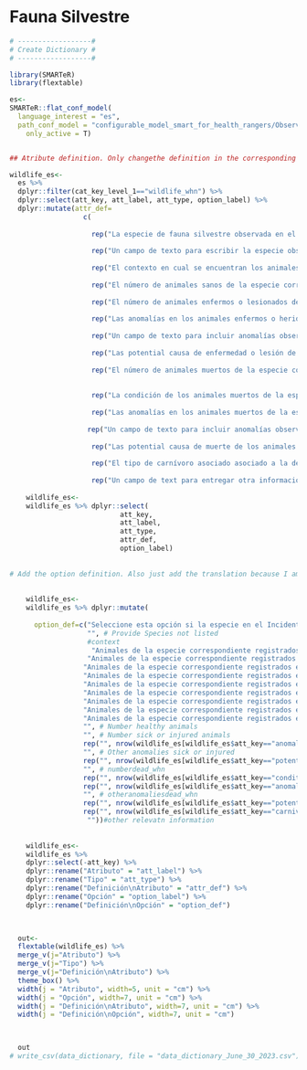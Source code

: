 # Fauna Silvestre {.unnumbered}

```r

# ------------------#
# Create Dictionary #
# ------------------#

library(SMARTeR)
library(flextable)

es<-
SMARTeR::flat_conf_model(
  language_interest = "es",
  path_conf_model = "configurable_model_smart_for_health_rangers/Observations_Final_conf_model_smart_for_health_rangers.xml",
    only_active = T)


## Atribute definition. Only changethe definition in the corresponding language because I am using the keys to subset the specific componenets.

wildlife_es<-  
  es %>% 
  dplyr::filter(cat_key_level_1=="wildlife_whn") %>% 
  dplyr::select(att_key, att_label, att_type, option_label) %>% 
  dplyr::mutate(attr_def=
                  c(
                    
                    rep("La especie de fauna silvestre observada en el Incidente", nrow(es[es$att_key=="species_whn" & es$cat_key_level_1=="wildlife_whn",])),
                    
                    rep("Un campo de texto para escribir la especie observada en el Incidente si es que no esta en las opciones del Atributo 'Especie'", nrow(es[es$att_key=="providespeciesnotlisted_whn" & es$cat_key_level_1=="wildlife_whn",])),
                    
                    rep("El contexto en cual se encuentran los animales de la especie correspondiente. Múltiples opciones pueden ser elegidas", nrow(es[es$att_key=="context_whn" & es$cat_key_level_1=="wildlife_whn",])),
                    
                    rep("El número de animales sanos de la especie correspondiente en el Incidente", nrow(es[es$att_key=="numberhealthy_whn" & es$cat_key_level_1=="wildlife_whn",])),
                    
                    rep("El número de animales enfermos o lesionados de la especie correspondiente en el Incidente", nrow(es[es$att_key=="numbersickorinjured_whn" & es$cat_key_level_1=="wildlife_whn",])),
                    
                    rep("Las anomalías en los animales enfermos o heridos de las especie correspondiente observada en el Incidente. Múltiples opciones pueden ser elegidas", nrow(es[es$att_key=="anomaliesinsickorinjuredanimals_whn" & es$cat_key_level_1=="wildlife_whn",])),
                    
                    rep("Un campo de texto para incluir anomalías observadas en los animales enfermos o lesionados de la especie correspondiente observada en el Incidente si es que que no esta en las opciones del Atributo 'Anomalías en Animales Enfermos y Lesionados'", nrow(es[es$att_key=="otheranomaliessickorinjured_whn" & es$cat_key_level_1=="wildlife_whn",])),
                    
                    rep("Las potential causa de enfermedad o lesión de los animales enfermos o lesionados de la especie correspondiente observada en el Incidente. Múltiples opciones pueden ser elegidas", nrow(es[es$att_key=="potentialcausediseaseorinjury_whn" & es$cat_key_level_1=="wildlife_whn",])),
                    
                    rep("El número de animales muertos de la especie correspondiente observada en el Incidente", nrow(es[es$att_key=="numberdead_whn" & es$cat_key_level_1=="wildlife_whn",])),
                    
                    
                    rep("La condición de los animales muertos de la especie correspondiente observados en el Incidente. Múltiples opciones pueden ser elegidas", nrow(es[es$att_key=="conditiondeadanimals_whn" & es$cat_key_level_1=="wildlife_whn",])),
                    
                    rep("Las anomalías en los animales muertos de la especie correspondiente observada en el Incidente. Múltiples opciones pueden ser elegidas", nrow(es[es$att_key=="anomaliesindeadanimals_whn" & es$cat_key_level_1=="wildlife_whn",])),
                    
                   rep("Un campo de texto para incluir anomalías observadas en los animales muertos de la especie correspondiente observada en el Incidente si es que que no esta en las opciones del Atributo 'Anomalías en Animales Muertos'", nrow(es[es$att_key=="otheranomaliesdead_whn" & es$cat_key_level_1=="wildlife_whn",])),
                    
                    rep("Las potential causa de muerte de los animales muertos de la especie correspondiente observada en el Incidente. Múltiples opciones pueden ser elegidas", nrow(es[es$att_key=="potentialcausedeath_whn" & es$cat_key_level_1=="wildlife_whn",])),
                    
                    rep("El tipo de carnívoro asociado asociado a la depredación si entre las causas potenciales de lesión o muerte se ha elegido la opción 'Depredación'", nrow(es[es$att_key=="carnivoreattack_whn" & es$cat_key_level_1=="wildlife_whn",])),
                    
                    rep("Un campo de text para entregar otra información relevante respecto a los animales de la especie correspondiente", nrow(es[es$att_key=="otherrelevantinformation_whn" & es$cat_key_level_1=="wildlife_whn",])))) 
  
    wildlife_es<-
    wildlife_es %>% dplyr::select(
                           att_key,
                           att_label,
                           att_type,
                           attr_def, 
                           option_label)
    
    
# Add the option definition. Also just add the translation because I am using the keys to get to specific components.    
    
    
    wildlife_es<-
    wildlife_es %>% dplyr::mutate(
      
      option_def=c("Seleccione esta opción si la especie en el Incidente no esta en la lista",  # Species
                   "", # Provide Species not listed
                   #context
                    "Animales de la especie correspondiente registrados en el Incidente que están cazados o capturados al momento de la observación; sin embargo, han sido desplazados de la ubicación donde fueron cazados o capturados. Por ejemplo, animales enjaulados en posesión de un cazador que va caminando por un área protegida", #Hunted and Displaced             
                   "Animales de la especie correspondiente registrados en el Incidente que están cazados o capturados al momento de la observación; sin embargo, no han sido desplazados desde la ubicación donde fueron cazados o capturados. Por ejemplo, animales observados en una trampa de un cazador", #Hunted and not Displaced  
                  "Animales de la especie correspondiente registrados en el Incidente son mantenidos en un centro de rehabilitación/rescate", # Rescue/Rehabilitation Center
                  "Animales de la especie correspondiente registrados en el Incidente son observados en su hábitat y no están cazados, capturados, en cautiverio, o restringidos. Estos animales pueden ser capturados por motivos de vigilancia sanitaria y ser considerados 'De vida libre'", # free-ranging
                  "Animales de la especie correspondiente registrados en el Incidente son mantenidos en una granja", # farm
                  "Animales de la especie correspondiente registrados en el Incidente son mantenidos en una habitación domiciliaria", # farm
                  "Animales de la especie correspondiente registrados en el Incidente son capturados por razones de investigación o conservación no relacionada con vigilancia sanitaria", # Research or conservation capture
                  "Animales de la especie correspondiente registrados en el Incidente estan en un mercado", # market
                  "Animales de la especie correspondiente registrados en el Incidente estan en un puesto de venta",
                  "", # Number healthy animals
                  "", # Number sick or injured animals
                  rep("", nrow(wildlife_es[wildlife_es$att_key=="anomaliesinsickorinjuredanimals_whn",])), #Anomalies in Sick or Injured Animals
                  "", # Other anomalies sick or injured     
                  rep("", nrow(wildlife_es[wildlife_es$att_key=="potentialcausediseaseorinjury_whn",])),    
                  "", # numberdead_whn     
                  rep("", nrow(wildlife_es[wildlife_es$att_key=="conditiondeadanimals_whn",])), # conditiondeadanimals_whn     
                  rep("", nrow(wildlife_es[wildlife_es$att_key=="anomaliesindeadanimals_whn",])), #Anomalies in Dead Animals
                  "", # otheranomaliesdead_whn     
                  rep("", nrow(wildlife_es[wildlife_es$att_key=="potentialcausedeath_whn",])), # potentialcausedeath_whn
                  rep("", nrow(wildlife_es[wildlife_es$att_key=="carnivoreattack_whn",])), # carnivore attack
                   ""))#other relevatn information
                  
                  
    wildlife_es<-
    wildlife_es %>% 
    dplyr::select(-att_key) %>% 
    dplyr::rename("Atributo" = "att_label") %>% 
    dplyr::rename("Tipo" = "att_type") %>% 
    dplyr::rename("Definición\nAtributo" = "attr_def") %>% 
    dplyr::rename("Opción" = "option_label") %>% 
    dplyr::rename("Definición\nOpción" = "option_def") 


  
  out<-  
  flextable(wildlife_es) %>% 
  merge_v(j="Atributo") %>% 
  merge_v(j="Tipo") %>% 
  merge_v(j="Definición\nAtributo") %>% 
  theme_box() %>% 
  width(j = "Atributo", width=5, unit = "cm") %>% 
  width(j = "Opción", width=7, unit = "cm") %>% 
  width(j = "Definición\nAtributo", width=7, unit = "cm") %>% 
  width(j = "Definición\nOpción", width=7, unit = "cm")

  

  out
# write_csv(data_dictionary, file = "data_dictionary_June_30_2023.csv")

```

